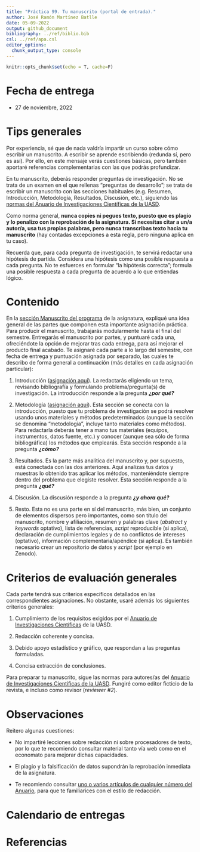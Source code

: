 ```yaml
---
title: "Práctica 99. Tu manuscrito (portal de entrada)."
author: José Ramón Martínez Batlle
date: 05-09-2022
output: github_document
bibliography: ../ref/biblio.bib
csl: ../ref/apa.csl
editor_options: 
  chunk_output_type: console
---
```


```r
knitr::opts_chunk$set(echo = T, cache=F)
```

# Fecha de entrega

- 27 de noviembre, 2022 

# Tips generales

Por experiencia, sé que de nada valdría impartir un curso sobre cómo escribir un manuscrito. A escribir se aprende escribiendo (redunda sí, pero es así). Por ello, en este mensaje verás cuestiones básicas, pero también aportaré referencias complementarias con las que podrás profundizar.

En tu manuscrito, deberás responder preguntas de investigación. No se trata de un examen en el que rellenas "preguntas de desarrollo"; se trata de escribir un manuscrito con las secciones habituales (e.g. Resumen, Introducción, Metodología, Resultados, Discusión, etc.), siguiendo las [normas del Anuario de Investigaciones Científicas de la UASD](docs/instrucciones-para-autores-anuario-investigaciones-cientificas-UASD.pdf).

Como norma general, **nunca copies ni pegues texto, puesto que es plagio y lo penalizo con la reprobación de la asignatura. Si necesitas citar a un/a autor/a, usa tus propias palabras, pero nunca transcribas texto hacia tu manuscrito** (hay contadas excepciones a esta regla, pero ninguna aplica en tu caso).

Recuerda que, para cada pregunta de investigación, te servirá redactar una hipótesis de partida. Considera una hipótesis como una posible respuesta a cada pregunta. No te esfuerces en formular "la hipótesis correcta"; formula una posible respuesta a cada pregunta de acuerdo a lo que entiendas lógico.

# Contenido

En la [sección Manuscrito del programa](../programa-biogeografia-geo1310.md#manuscrito) de la asignatura, expliqué una idea general de las partes que componen esta importante asignación práctica. Para producir el manuscrito, trabajarás modularmente hasta el final del semestre. Entregarás el manuscrito por partes, y puntuaré cada una, ofreciéndote la opción de mejorar tras cada entrega, para así mejorar el producto final acabado. Te asignaré cada parte a lo largo del semestre, con fecha de entrega y puntuación asignada por separado, las cuales te describo de forma general a continuación (más detalles en cada asignación particular):

1. Introducción ([asignación aquí](practica-99-tu-manuscrito-1-introduccion.md)). La redactarás eligiendo un tema, revisando bibliografía y formulando problema/pregunta(s) de investigación. La introducción responde a la pregunta ***¿por qué?***

2. Metodología ([asignación aquí](practica-99-tu-manuscrito-2-metodologia.md)). Esta sección se conecta con la introducción, puesto que tu problema de investigación se podrá resolver usando unos materiales y métodos predeterminados (aunque la sección se denomina "metodología", incluye tanto materiales como métodos). Para redactarla deberás tener a mano tus materiales (equipos, instrumentos, datos fuente, etc.) y conocer (aunque sea sólo de forma bibliográfica) los métodos que emplearás. Esta sección responde a la pregunta ***¿cómo?***

3. Resultados. Es la parte más analítica del manuscrito y, por supuesto, está conectada con las dos anteriores. Aquí analizas tus datos y muestras lo obtenido tras aplicar los métodos, manteniéndote siempre dentro del problema que elegiste resolver. Esta sección responde a la pregunta ***¿qué?***

4. Discusión. La discusión responde a la pregunta ***¿y ahora qué?***

5. Resto. Esta no es una parte en sí del manuscrito, más bien, un conjunto de elementos dispersos pero importantes, como son título del manuscrito, nombre y afiliación, resumen y palabras clave (*abstract* y *keywords* optativo), lista de referencias, *script* reproducible (si aplica), declaración de cumplimientos legales y de no conflictos de intereses (optativo), información complementaria/apéndice (si aplica). Es también necesario crear un repositorio de datos y *script* (por ejemplo en Zenodo).

# Criterios de evaluación generales

Cada parte tendrá sus criterios específicos detallados en las correspondientes asignaciones. No obstante, usaré además los siguientes criterios generales:

1. Cumplimiento de los requisitos exigidos por el [Anuario de Investigaciones Científicas](https://www.uasd.edu.do/index.php/publicaciones-cientificas) de la UASD.

2. Redacción coherente y concisa.

3. Debido apoyo estadístico y gráfico, que respondan a las preguntas formuladas.

4. Concisa extracción de conclusiones.

Para preparar tu manuscrito, sigue las normas para autores/as del [Anuario de Investigaciones Científicas de la UASD](../docs/instrucciones-para-autores-anuario-investigaciones-cientificas-UASD.pdf). Fungiré como editor ficticio de la revista, e incluso como revisor (*reviewer&nbsp;#2*).

# Observaciones

Reitero algunas cuestiones:

  * No impartiré lecciones sobre redacción ni sobre procesadores de texto, por lo que te recomiendo consultar material tanto vía web como en el economato para mejorar dichas capacidades.

  * El plagio y la falsificación de datos supondrán la reprobación inmediata de la asignatura.

  * Te recomiendo consultar [uno o varios artículos de cualquier número del Anuario](https://www.uasd.edu.do/index.php/publicaciones-cientificas), para que te familiarices con el estilo de redacción.

# Calendario de entregas





# Referencias
